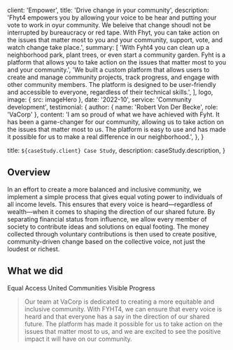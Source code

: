 
  client: 'Empower',
  title: 'Drive change in your community',
  description:
    'Fhyt4 empowers you by allowing your voice to be hear and putting your vote to work in oyur community. We beleive that change shoudl not be interrupted by bureaucracy or red tape. With Fhyt, you can take action on the issues that matter most to you and your community, support, vote, and watch change take place.',
  summary: [
    'With Fyht4 you can clean up a neighborhood park, plant trees, or even start a community garden. Fyht is a platform that allows you to take action on the issues that matter most to you and your community.',
    'We built a custom platform that allows users to create and manage community projects, track progress, and engage with other community members. The platform is designed to be user-friendly and accessible to everyone, regardless of their technical skills.',
  ],
  logo,
  image: { src: imageHero },
  date: '2022-10',
  service: 'Community development',
  testimonial: {
    author: { name: 'Robert Von Der Becke', role: 'VaCorp' },
    content:
      'I am so proud of what we have achieved with Fyht. It has been a game-changer for our community, allowing us to take action on the issues that matter most to us. The platform is easy to use and has made it possible for us to make a real difference in our neighborhood.',
  },
}

  title: `${caseStudy.client} Case Study`,
  description: caseStudy.description,
}

## Overview

In an effort to create a more balanced and inclusive community, we implement a simple process that gives equal voting power to individuals of all income levels. This ensures that every voice is heard—regardless of wealth—when it comes to shaping the direction of our shared future. By separating financial status from influence, we allow every member of society to contribute ideas and solutions on equal footing. The money collected through voluntary contributions is then used to create positive, community-driven change based on the collective voice, not just the loudest or richest.
## What we did

<TagList>
  <TagListItem>Equal Access</TagListItem>
  <TagListItem>United Communities</TagListItem>
  <TagListItem>Visible Progress</TagListItem>
</TagList>

<Blockquote
  author={{ name: 'Ryann Von Der Becke', role: 'Vice President' }}
  image={{ src: imageEmilySelman }}
>
  Our team at VaCorp is dedicated to creating a more equitable and inclusive community. With FYHT4, we can ensure that every voice is heard and that everyone has a say in the direction of our shared future. The platform has made it possible for us to take action on the issues that matter most to us, and we are excited to see the positive impact it will have on our community.
</Blockquote>

<StatList>
  <StatListItem value="34%" label="Fewer transactions" />
  <StatListItem value="10%" label="Slower transactions" />
  <StatListItem value="1000ms" label="Transaction latency" />
  <StatListItem value="3" label="Active nodes" />
</StatList>

